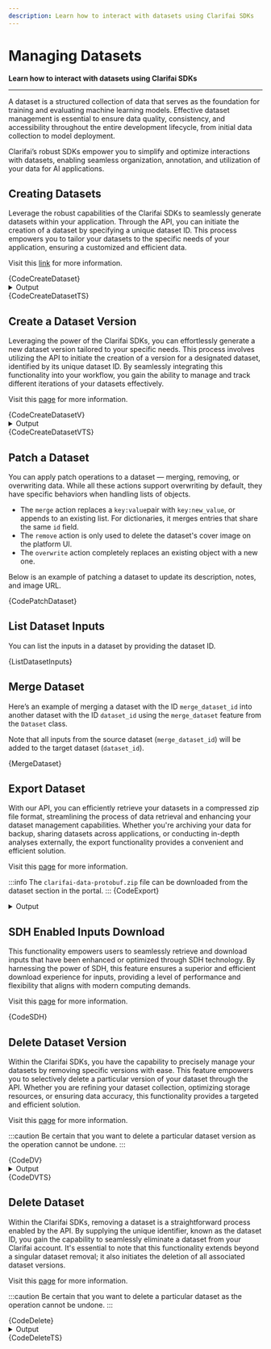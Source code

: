 ```yaml
---
description: Learn how to interact with datasets using Clarifai SDKs
---
```


# Managing Datasets

**Learn how to interact with datasets using Clarifai SDKs**
<hr />

A dataset is a structured collection of data that serves as the foundation for training and evaluating machine learning models. Effective dataset management is essential to ensure data quality, consistency, and accessibility throughout the entire development lifecycle, from initial data collection to model deployment.

Clarifai’s robust SDKs empower you to simplify and optimize interactions with datasets, enabling seamless organization, annotation, and utilization of your data for AI applications. 



























## Creating Datasets

Leverage the robust capabilities of the Clarifai SDKs to seamlessly generate datasets within your application. Through the API, you can initiate the creation of a dataset by specifying a unique dataset ID. This process empowers you to tailor your datasets to the specific needs of your application, ensuring a customized and efficient data.

Visit  this [link](https://docs.clarifai.com/portal-guide/datasets/create-get-update-delete) for more information.

<Tabs>
<TabItem value="python" label="Python">
    <CodeBlock className="language-python">{CodeCreateDataset}</CodeBlock>
    <details>
  <summary>Output</summary>
    <CodeBlock className="language-text">{CodeOutputCreateDataset}</CodeBlock>
</details>  
</TabItem>
<TabItem value="typescript" label="Typescript">
    <CodeBlock className="language-typescript">{CodeCreateDatasetTS}</CodeBlock>
</TabItem>
</Tabs>

                                      

                                                                                                                  


## Create a Dataset Version

Leveraging the power of the Clarifai SDKs, you can effortlessly generate a new dataset version tailored to your specific needs. This process involves utilizing the API to initiate the creation of a version for a designated dataset, identified by its unique dataset ID. By seamlessly integrating this functionality into your workflow, you gain the ability to manage and track different iterations of your datasets effectively.

Visit this [page](https://docs.clarifai.com/portal-guide/datasets/create-get-update-delete) for more information.

<Tabs>
<TabItem value="python" label="Python">
    <CodeBlock className="language-python">{CodeCreateDatasetV}</CodeBlock>
    <details>
  <summary>Output</summary>
    <CodeBlock className="language-text">{CodeOutputCreateDatasetV}</CodeBlock>
</details>  
</TabItem>
<TabItem value="typescript" label="Typescript">
    <CodeBlock className="language-typescript">{CodeCreateDatasetVTS}</CodeBlock>
</TabItem>
</Tabs>

## Patch a Dataset 

You can apply patch operations to a dataset — merging, removing, or overwriting data. While all these actions support overwriting by default, they have specific behaviors when handling lists of objects. 

- The `merge` action replaces a `key:value`pair with `key:new_value`, or appends to an existing list. For dictionaries, it merges entries that share the same `id` field.
- The `remove` action is only used to delete the dataset's cover image on the platform UI.
- The `overwrite` action completely replaces an existing object with a new one.

Below is an example of patching a dataset to update its description, notes, and image URL. 

<Tabs>
<TabItem value="python" label="Python">
    <CodeBlock className="language-python">{CodePatchDataset}</CodeBlock>
</TabItem>
</Tabs>

## List Dataset Inputs

You can list the inputs in a dataset by providing the dataset ID. 

<Tabs>
<TabItem value="python" label="Python">
    <CodeBlock className="language-python">{ListDatasetInputs}</CodeBlock>
</TabItem>
</Tabs>


## Merge Dataset

Here’s an example of merging a dataset with the ID `merge_dataset_id` into another dataset with the ID `dataset_id` using the `merge_dataset` feature from the `Dataset` class.

Note that all inputs from the source dataset (`merge_dataset_id`) will be added to the target dataset (`dataset_id`). 

<Tabs>
<TabItem value="python" label="Python">
    <CodeBlock className="language-python">{MergeDataset}</CodeBlock>
</TabItem>
</Tabs>




## Export Dataset

With our API, you can efficiently retrieve your datasets in a compressed zip file format, streamlining the process of data retrieval and enhancing your dataset management capabilities. Whether you're archiving your data for backup, sharing datasets across applications, or conducting in-depth analyses externally, the export functionality provides a convenient and efficient solution.

Visit this [page](https://docs.clarifai.com/portal-guide/datasets/create-get-update-delete) for more information.

:::info
The `clarifai-data-protobuf.zip` file can be downloaded from the dataset section in the portal.
:::
<Tabs>
<TabItem value="python" label="Python">
    <CodeBlock className="language-python">{CodeExport}</CodeBlock>
</TabItem>
</Tabs>

<details>
  <summary>Output</summary>
    <CodeBlock className="language-text">{CodeOutputExport}</CodeBlock>
</details>


## SDH Enabled Inputs Download

This functionality empowers users to seamlessly retrieve and download inputs that have been enhanced or optimized through SDH technology. By harnessing the power of SDH, this feature ensures a superior and efficient download experience for inputs, providing a level of performance and flexibility that aligns with modern computing demands.

Visit this [page](https://docs.clarifai.com/portal-guide/datasets/create-get-update-delete) for more information.

<Tabs>
<TabItem value="python" label="Python">
    <CodeBlock className="language-python">{CodeSDH}</CodeBlock>
</TabItem>
</Tabs>


## Delete Dataset Version

Within the Clarifai SDKs, you have the capability to precisely manage your datasets by removing specific versions with ease. This feature empowers you to selectively delete a particular version of your dataset through the API. Whether you are refining your dataset collection, optimizing storage resources, or ensuring data accuracy, this functionality provides a targeted and efficient solution.

Visit this [page](https://docs.clarifai.com/portal-guide/datasets/create-get-update-delete) for more information.


:::caution
Be certain that you want to delete a particular dataset version as the operation cannot be undone.
:::

                                         
<Tabs>
<TabItem value="python" label="Python">
    <CodeBlock className="language-python">{CodeDV}</CodeBlock>
    <details>
  <summary>Output</summary>
    <CodeBlock className="language-text">{CodeOutputDV}</CodeBlock>
</details>
</TabItem>
<TabItem value="typescript" label="Typescript">
    <CodeBlock className="language-typescript">{CodeDVTS}</CodeBlock>
</TabItem>
</Tabs>


                                                                                                                  


## Delete Dataset

Within the Clarifai SDKs, removing a dataset is a straightforward process enabled by the API. By supplying the unique identifier, known as the dataset ID, you gain the capability to seamlessly eliminate a dataset from your Clarifai account. It's essential to note that this functionality extends beyond a singular dataset removal; it also initiates the deletion of all associated dataset versions.

Visit this [page](https://docs.clarifai.com/portal-guide/datasets/create-get-update-delete) for more information.


:::caution
 Be certain that you want to delete a particular dataset as the operation cannot be undone.
:::

                                         
<Tabs>
<TabItem value="python" label="Python">
    <CodeBlock className="language-python">{CodeDelete}</CodeBlock>
    <details>
  <summary>Output</summary>
    <CodeBlock className="language-text">{CodeOutputDelete}</CodeBlock>
</details>
</TabItem>
<TabItem value="typescript" label="Typescript">
    <CodeBlock className="language-typescript">{CodeDeleteTS}</CodeBlock>
</TabItem>
</Tabs>



                                           
